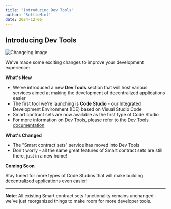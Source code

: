 ```yaml
---
title: "Introducing Dev Tools"
author: "SettleMint"
date: 2024-12-06
---
```


## Introducing Dev Tools

![Changelog Image](./assets/dev-tools.png)

We've made some exciting changes to improve your development experience:

**What's New**

- We've introduced a new **Dev Tools** section that will host various services
  aimed at making the development of decentralized applications easier
- The first tool we're launching is **Code Studio** - our Integrated Development
  Environment (IDE) based on Visual Studio Code
- Smart contract sets are now available as the first type of Code Studio
- For more information on Dev Tools, please refer to the
  [Dev Tools documentation](/building-with-settlemint/dev-tools/dev-tools)

**What's Changed**

- The "Smart contract sets" service has moved into Dev Tools
- Don't worry - all the same great features of Smart contract sets are still
  there, just in a new home!

**Coming Soon**

Stay tuned for more types of Code Studios that will make building decentralized
applications even easier!

---

**Note**: All existing Smart contract sets functionality remains unchanged -
we've just reorganized things to make room for more developer tools.
